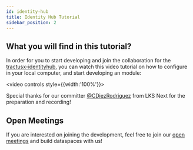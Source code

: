 ```yaml
---
id: identity-hub
title: Identity Hub Tutorial
sidebar_position: 2
---
```


## What you will find in this tutorial?

In order for you to start developing and join the collaboration for the [tractusx-identityhub](https://github.com/eclipse-tractusx/tractusx-identityhub), you can watch this video tutorial on how to configure in your local computer, and start developing an module:

<video controls style={{width:'100%'}}>
    <source src="https://github.com/eclipse-tractusx/eclipse-tractusx.github.io.largefiles/raw/f3b41cf8f643fa0ef3cb86ac708b3a4472e03245/identity-hub/video-tutorials/identityhub-installation-and-dev-tutorial.mp4"/>
</video>


Special thanks for our committer [@CDiezRodriguez](https://github.com/CDiezRodriguez?query=Carlos) from LKS Next for the preparation and recording!

## Open Meetings

If you are interested on joining the development, feel free to join our [open meetings](https://eclipse-tractusx.github.io/community/open-meetings#Identity%20Hub%20Weekly) and build dataspaces with us!